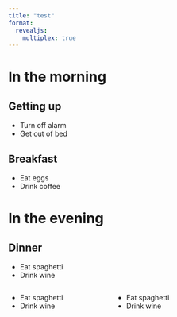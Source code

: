 ```yaml
---
title: "test"
format:
  revealjs:
    multiplex: true
---
```


# In the morning

## Getting up

-   Turn off alarm
-   Get out of bed

## Breakfast

-   Eat eggs
-   Drink coffee

# In the evening

## Dinner

::: {.incremental}

- Eat spaghetti
- Drink wine

:::


:::: {.columns}

::: {.column width="40%"}
- Eat spaghetti
- Drink wine
:::

::: {.column width="60%"}
- Eat spaghetti
- Drink wine
:::

::::